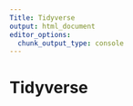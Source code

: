 ```yaml
---
Title: Tidyverse
output: html_document
editor_options: 
  chunk_output_type: console
---
```


# Tidyverse
